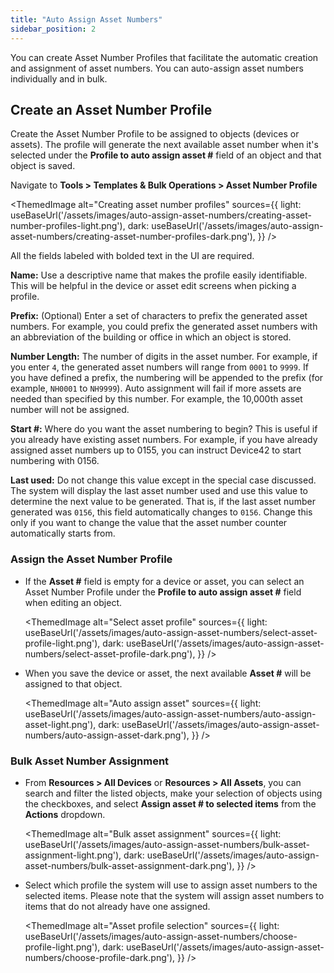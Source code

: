 ```yaml
---
title: "Auto Assign Asset Numbers"
sidebar_position: 2
---
```



You can create Asset Number Profiles that facilitate the automatic creation and assignment of asset numbers. You can auto-assign asset numbers individually and in bulk.

## Create an Asset Number Profile

Create the Asset Number Profile to be assigned to objects (devices or assets). The profile will generate the next available asset number when it's selected under the **Profile to auto assign asset #** field of an object and that object is saved.

Navigate to **Tools > Templates & Bulk Operations > Asset Number Profile**

<ThemedImage
  alt="Creating asset number profiles"
  sources={{
    light: useBaseUrl('/assets/images/auto-assign-asset-numbers/creating-asset-number-profiles-light.png'),
    dark: useBaseUrl('/assets/images/auto-assign-asset-numbers/creating-asset-number-profiles-dark.png'),
  }}
/>

All the fields labeled with bolded text in the UI are required.

**Name:** Use a descriptive name that makes the profile easily identifiable. This will be helpful in the device or asset edit screens when picking a profile.

**Prefix:** (Optional) Enter a set of characters to prefix the generated asset numbers. For example, you could prefix the generated asset numbers with an abbreviation of the building or office in which an object is stored.

**Number Length:** The number of digits in the asset number. For example, if you enter `4`, the generated asset numbers will range from `0001` to `9999`. If you have defined a prefix, the numbering will be appended to the prefix (for example, `NH0001` to `NH9999`). Auto assignment will fail if more assets are needed than specified by this number. For example,  the 10,000th asset number will not be assigned.

**Start #:** Where do you want the asset numbering to begin? This is useful if you already have existing asset numbers. For example, if you have already assigned asset numbers up to 0155, you can instruct Device42 to start numbering with 0156.

**Last used:** Do not change this value except in the special case discussed. The system will display the last asset number used and use this value to determine the next value to be generated. That is, if the last asset number generated was `0156`, this field automatically changes to `0156`. Change this only if you want to change the value that the asset number counter automatically starts from.

### Assign the Asset Number Profile 

- If the **Asset #** field is empty for a device or asset, you can select an Asset Number Profile under the **Profile to auto assign asset #** field when editing an object. 

    <ThemedImage
    alt="Select asset profile"
    sources={{
        light: useBaseUrl('/assets/images/auto-assign-asset-numbers/select-asset-profile-light.png'),
        dark: useBaseUrl('/assets/images/auto-assign-asset-numbers/select-asset-profile-dark.png'),
    }}
    />

- When you save the device or asset, the next available **Asset #** will be assigned to that object.

    <ThemedImage
    alt="Auto assign asset"
    sources={{
        light: useBaseUrl('/assets/images/auto-assign-asset-numbers/auto-assign-asset-light.png'),
        dark: useBaseUrl('/assets/images/auto-assign-asset-numbers/auto-assign-asset-dark.png'),
    }}
    />

### Bulk Asset Number Assignment

- From **Resources > All Devices** or **Resources > All Assets**, you can search and filter the listed objects, make your selection of objects using the checkboxes, and select **Assign asset # to selected items** from the **Actions** dropdown.

    <ThemedImage
    alt="Bulk asset assignment"
    sources={{
        light: useBaseUrl('/assets/images/auto-assign-asset-numbers/bulk-asset-assignment-light.png'),
        dark: useBaseUrl('/assets/images/auto-assign-asset-numbers/bulk-asset-assignment-dark.png'),
    }}
    />

- Select which profile the system will use to assign asset numbers to the selected items. Please note that the system will assign asset numbers to items that do not already have one assigned.

    <ThemedImage
    alt="Asset profile selection"
    sources={{
        light: useBaseUrl('/assets/images/auto-assign-asset-numbers/choose-profile-light.png'),
        dark: useBaseUrl('/assets/images/auto-assign-asset-numbers/choose-profile-dark.png'),
    }}
    />
